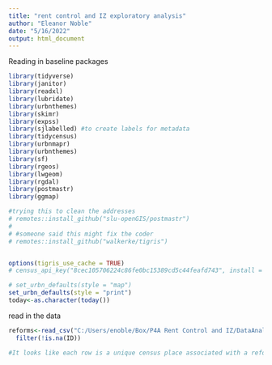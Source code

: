 ```yaml
---
title: "rent control and IZ exploratory analysis"
author: "Eleanor Noble"
date: "5/16/2022"
output: html_document
---
```


Reading in baseline packages
```r
library(tidyverse)
library(janitor)
library(readxl)
library(lubridate)
library(urbnthemes)
library(skimr)
library(expss) 
library(sjlabelled) #to create labels for metadata
library(tidycensus)
library(urbnmapr)
library(urbnthemes)
library(sf)
library(rgeos)
library(lwgeom)
library(rgdal)
library(postmastr)
library(ggmap)

#trying this to clean the addresses
# remotes::install_github("slu-openGIS/postmastr")
# 
# #someone said this might fix the coder
# remotes::install_github("walkerke/tigris")


options(tigris_use_cache = TRUE)
# census_api_key("8cec105706224c86fe0bc15389cd5c44feafd743", install = TRUE)

# set_urbn_defaults(style = "map")
set_urbn_defaults(style = "print")
today<-as.character(today())
```

read in the data
```r
reforms<-read_csv("C:/Users/enoble/Box/P4A Rent Control and IZ/DataAnalysis/Data/RC_IZ_Data_Final_NotQuiteFinalForm.csv")%>%
  filter(!is.na(ID))

#It looks like each row is a unique census place associated with a reform. To get just the reforms I would take out the census place data and the other descriptive census stats and then only choose the unique rows. 
```

```r

```

